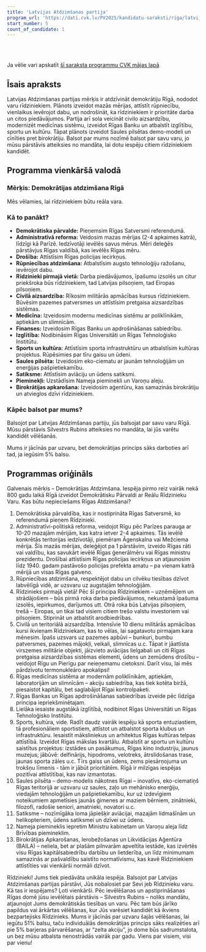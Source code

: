 ```yaml
---
title: 'Latvijas Atdzimšanas partija'
program_url: 'https://dati.cvk.lv/PV2025/kandidatu-saraksti/riga/latvijas-atdzimsanas-partija'
start_number: 5
count_of_candidate: 1
---
```



<Badge text="Demokrātiska pārvalde" variant="note" size="small" /> <Badge text="Rūpniecības atdzimšana" variant="note" size="small" /> <Badge text="Rīdzinieks pirmajā vietā" variant="note" size="small" /> <Badge text="Civilā aizsardzība" variant="note" size="small" /> <Badge text="Birokrātijas likvidācija" variant="note" size="small" />

<br/><br/> 

<Card title='Šis ir mākslīga intelekta ģenerēts apraksts' icon='starlight'>
    Ja vēlie vari apskatīt <a href={frontmatter.program_url} target='_blank'>šī saraksta programmu CVK mājas lapā</a>
    </Card>

## Īsais apraksts

Latvijas Atdzimšanas partijas mērķis ir atdzīvināt demokrātiju Rīgā, nododot varu rīdziniekiem. Plānots izveidot mazās mērijas, attīstīt rūpniecību, vienlaikus ievērojot dabu, un nodrošināt, ka rīdziniekiem ir prioritāte darba un citos piedāvājumos. Partija arī sola veicināt civilo aizsardzību, modernizēt medicīnas sistēmu, izveidot Rīgas Banku un atbalstīt izglītību, sportu un kultūru. Tāpat plānots izveidot Saules pilsētas demo-modeli un cīnīties pret birokrātiju. Balsot par mums nozīmē balsot par savu varu, jo mūsu pārstāvis atteiksies no mandāta, lai dotu iespēju citiem rīdziniekiem kandidēt.

## Programma vienkāršā valodā

### Mērķis: Demokrātijas atdzimšana Rīgā

Mēs vēlamies, lai rīdziniekiem būtu reāla vara.

### Kā to panākt?

*   **Demokrātiska pārvalde:** Pieņemsim Rīgas Satversmi referendumā.
*   **Administratīvā reforma:** Veidosim mazas mērijas (2-4 apkaimes katrā), līdzīgi kā Parīzē. Iedzīvotāji ievēlēs savus mērus. Mēri deleģēs pārstāvjus Rīgas valdībā, kas ievēlēs Rīgas mēru.
*   **Drošība:** Attīstīsim Rīgas policijas iecirkņus.
*   **Rūpniecības atdzimšana:** Atbalstīsim augsto tehnoloģiju ražošanu, ievērojot dabu.
*   **Rīdzinieki pirmajā vietā:** Darba piedāvājumos, īpašumu izsolēs un citur priekšroka būs rīdziniekiem, tad Latvijas pilsoņiem, tad Eiropas pilsoņiem.
*   **Civilā aizsardzība:** Rīkosim militārās apmācības kursus rīdziniekiem. Būvēsim pazemes patversmes un attīstīsim pretgaisa aizsardzības sistēmas.
*   **Medicīna:** Izveidosim modernu medicīnas sistēmu ar poliklīnikām, aptiekām un slimnīcām.
*   **Finanses:** Izveidosim Rīgas Banku un apdrošināšanas sabiedrību.
*   **Izglītība:** Nodibināsim Rīgas Universitāti un Rīgas Tehnoloģisko Institūtu.
*   **Sports un kultūra:** Attīstīsim sporta infrastruktūru un atbalstīsim kultūras projektus. Rūpēsimies par tīru gaisu un ūdeni.
*   **Saules pilsēta:** Izveidosim eko-ciematu ar jaunām tehnoloģijām un enerģijas pašpietiekamību.
*   **Satiksme:** Attīstīsim aviāciju un ūdens satiksmi.
*   **Pieminekļi:** Uzstādīsim Nameja pieminekli un Varoņu aleju.
*   **Birokrātijas apkarošana:** Izveidosim aģentūru, kas samazinās birokrātiju un atvieglos dzīvi rīdziniekiem.

### Kāpēc balsot par mums?

Balsojot par Latvijas Atdzimšanas partiju, jūs balsojat par savu varu Rīgā. Mūsu pārstāvis Silvestrs Rubins atteiksies no mandāta, lai jūs varētu kandidēt vēlēšanās.

Mums ir jācīnās par uzvaru, bet demokrātijas princips sāks darboties arī tad, ja iegūsim 5% balsu.

## Programmas oriģināls

Galvenais mērķis – Demokrātijas Atdzimšana.
Iespēja pirmo reiz vairāk nekā 800 gadu laikā Rīgā izveidot Demokrātisku Pārvaldi ar Reālu Rīdzinieku Varu.
Kas būtu nepieciešams Rīgas Atdzimšanai?

1. Demokrātiska pārvaldība, kas ir nostiprināta Rīgas Satversmē, ko referendumā pieņem Rīdzinieki.
2. Administratīvi-politiskā reforma, veidojot Rīgu pēc Parīzes parauga ar 10-20 mazajām mērijām, kas katra ietver 2-4 apkaimes. Tās ievēlē konkrētās teritorijas iedzīvotāji, piemēram Āgenskalna vai Mežciema mērija. Šīs mazās mērijas, deleģējot pa 1 pārstāvim, izveido Rīgas rāti vai valdību, kas savukārt ievēlē Rīgas ģenerālmēru vai Rīgas ministru prezidentu. Drošībai attīstīsim Rīgas policijas iecirkņus un atjaunosim līdz 1940. gadam pastāvošo policijas prefekta amatu – pa vienam katrā mērijā un visas Rīgas galveno.
3. Rūpniecības atdzimšana, respektējot dabu un cilvēku tiesības dzīvot labvēlīgā vidē, ar uzsvaru uz augstajām tehnoloģijām.
4. Rīdzinieks pirmajā vietā! Pēc šī principa Rīdziniekiem – uzņēmējiem un strādājošiem – būs pirmā roka darba piedāvājumos, nekustamā īpašuma izsolēs, iepirkumos, darījumos utt. Otrā roka būs Latvijas pilsoņiem, trešā – Eiropas, un tikai tad visiem citiem trešo valstu investoriem vai pilsoņiem. Stiprināt un atbalstīt arodbiedrības.
5. Civilā un teritoriālā aizsardzība. Intensīvie 10 dienu militārās apmācības kursi ikvienam Rīdziniekam, kas to vēlas, lai sagatavotu pirmajam kara mēnesim. Īpašs uzsvars uz pazemes apbūvi – bunkuri, bumbu patversmes, pazemes mājokļi, veikali, slimnīcas u.c. Tāpat ir jāattīsta virszemes militārie objekti, jāizvieto aviācijas lielgabali un citi Rīgas pretgaisa aizsardzības sistēmas elementi, ūdens un zemūdens drošību – veidojot Rīgu un Pierīgu par neieņemamu cietoksni. Darīt visu, lai mēs pārdzīvotu termonukleāro apokalipsi!
6. Rīgas medicīnas sistēma ar modernām poliklīnikām, aptiekām, laboratorijām un slimnīcām – akciju sabiedrība, kas tiek kotēta biržā, piesaistot kapitālu, bet saglabājot Rīgai kontrolpaketi.
7. Rīgas Bankas un Rīgas apdrošināšanas sabiedrības izveide pēc līdzīga principa iepriekšminētajam.
8. Lielāka iesaiste augstākā izglītībā, nodibinot Rīgas Universitāti un Rīgas Tehnoloģisko Institūtu.
9. Sports, kultūra, vide. Radīt daudz vairāk iespēju kā sporta entuziastiem, tā profesionāliem sportistiem, attīstot un atbalstot sporta klubus un infrastruktūru. Iesaistīt māksliniekus un arhitektus Rīgas kultūras telpas attīstībā. Izveidot Rīgas mākslas kvartālu. Atbalstīt ar sportu un kultūru saistītus projektus: izstādes un pasākumus, Rīgas kino industriju, jaunus muzejus; jābūvē: delfinārijs, hipodroms, velotreks, ātrslidošanas trase, jaunas sporta zāles u.c. Tīrs gaiss un ūdens, zems piesārņojuma un trokšņu līmenis - tām ir jābūt prioritātēm. Rīgā ir milzīgas iespējas pozitīvai attīstītībai, kas nav izmantotas.
10. Saules pilsēta – demo-modelis nākotnes Rīgai – inovatīvs, eko-ciematiņš Rīgas teritorijā ar uzsvaru uz saules, zaļo un mehānisko enerģiju, viedajām tehnoloģijām un pašpietiekamību, kur uz izdevīgiem noteikumiem apmetīsies jaunās ģimenes ar maziem bērniem, zinātnieki, filozofi, radošie seniori, amatnieki, novatori u.c.
11. Satiksme – nozīmīgāka loma jāpiešķir aviācijai, mazajām lidmašīnām un helikopteriem, ūdens satiksmei un dzīvei uz ūdens.
12. Nameja piemineklis iepretim Ministru kabinetam un Varoņu aleja līdz Brīvības piemineklim.
13. Birokrātijas Apkarošanas, Ierobežošanas un Likvidācijas Aģentūra (BAILA) – neliela, bet ar plašām pilnvarām apveltīta iestāde, kas izvērtēs visu Rīgas kapitālsabiedrību darbību un lietderība, un līdz minimumam samazinās ar pašvaldību saistīto normatīvismu, kas kavē Rīdziniekiem attīstīties vai vienkārši normāli dzīvot.

Rīdzinieki! Jums tiek piedāvāta unikāla iespēja. Balsojot par Latvijas Atdzimšanas partijas pārstāvi, Jūs nobalosiet par Sevi jeb Rīdzinieku varu. Kā tas ir iespējams? Ļoti vienkārši. Pēc ievēlēšanas un apstiprināšanas Rīgas domē jūsu ievēlētais pārstāvis – Silvestrs Rubins – noliks mandātu, atjaunojot Jums demokrātiskās tiesības un varu. Pēc tam būs jārīko papildus vai ārkārtas vēlēšanas, kur Jūs varēsiet kandidēt kā ikviens bezpartejisks Rīdzinieks.
Mums ir jācīnās par uzvaru šajās vēlēšanas, lai iegūtu 51% balsu, taču individuālās demokrātijas princips sāks realizēties arī pie 5% barjeras pārvarēšanas, ar “zelta akciju”, jo dome būs sadrumstalota, un bez mūsu atbalsta nenostrādās vairāk par gadu.
Viens par visiem, visi par vienu!

